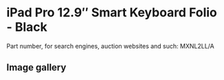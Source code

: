 
# iPad Pro 12.9″ Smart Keyboard Folio - Black

Part number, for search engines, auction websites and such: MXNL2LL/A

## Image gallery

<div style={{ width: "768px" }}>
  <GalleryComponent
    images={[
      {
        original: "/everysource/MXNL2.png",
        thumbnail: "/everypreview/MXNL2.png",
      },
      {
        original: "/everysource/MXNL2_AV1.png",
        thumbnail: "/everypreview/MXNL2_AV1.png",
      },
      {
        original: "/everysource/MXNL2_AV2.png",
        thumbnail: "/everypreview/MXNL2_AV2.png",
      },
      {
        original: "/everysource/MXNL2_AV3.png",
        thumbnail: "/everypreview/MXNL2_AV3.png",
      },
      {
        original: "/everysource/MXNL2_AV4.png",
        thumbnail: "/everypreview/MXNL2_AV4.png",
      },
      {
        original: "/everysource/MXNL2_AV5.png",
        thumbnail: "/everypreview/MXNL2_AV5.png",
      }
    ]}
  />
</div>